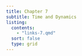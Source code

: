 ```yaml
---
title: Chapter 7
subtitle: Time and Dynamics
listing:
  contents:
    - "links-7.qmd"
  sort: false
  type: grid
---
```

